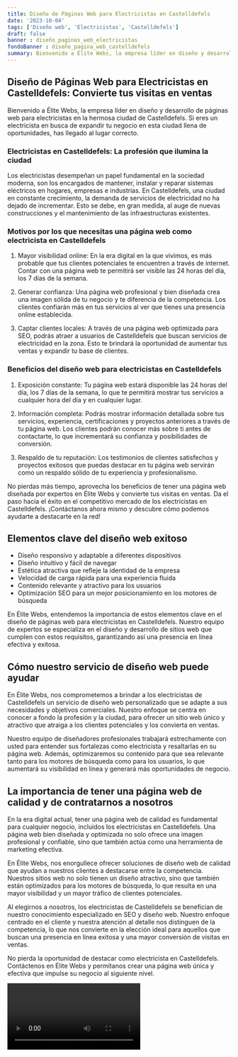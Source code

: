 ```yaml
---
title: Diseño de Páginas Web para Electricistas en Castelldefels
date: '2023-10-04'
tags: ['Diseño web', 'Electricistas', 'Castelldefels']
draft: false
banner : diseño_paginas_web_electricistas
fondoBanner : diseño_pagina_web_castelldefels
summary: Bienvenido a Élite Webs, la empresa líder en diseño y desarrollo de páginas web para electricistas en la hermosa ciudad de Castelldefels. Si eres un electricista en busca de expandir tu negocio en esta ciudad llena de oportunidades, has llegado al lugar correcto.
---
```


## Diseño de Páginas Web para Electricistas en Castelldefels: Convierte tus visitas en ventas

Bienvenido a Élite Webs, la empresa líder en diseño y desarrollo de páginas web para electricistas en la hermosa ciudad de Castelldefels. Si eres un electricista en busca de expandir tu negocio en esta ciudad llena de oportunidades, has llegado al lugar correcto.

### Electricistas en Castelldefels: La profesión que ilumina la ciudad

Los electricistas desempeñan un papel fundamental en la sociedad moderna, son los encargados de mantener, instalar y reparar sistemas eléctricos en hogares, empresas e industrias. En Castelldefels, una ciudad en constante crecimiento, la demanda de servicios de electricidad no ha dejado de incrementar. Esto se debe, en gran medida, al auge de nuevas construcciones y el mantenimiento de las infraestructuras existentes.

### Motivos por los que necesitas una página web como electricista en Castelldefels

1. Mayor visibilidad online: En la era digital en la que vivimos, es más probable que tus clientes potenciales te encuentren a través de internet. Contar con una página web te permitirá ser visible las 24 horas del día, los 7 días de la semana.

2. Generar confianza: Una página web profesional y bien diseñada crea una imagen sólida de tu negocio y te diferencia de la competencia. Los clientes confiarán más en tus servicios al ver que tienes una presencia online establecida.

3. Captar clientes locales: A través de una página web optimizada para SEO, podrás atraer a usuarios de Castelldefels que buscan servicios de electricidad en la zona. Esto te brindará la oportunidad de aumentar tus ventas y expandir tu base de clientes.

### Beneficios del diseño web para electricistas en Castelldefels

1. Exposición constante: Tu página web estará disponible las 24 horas del día, los 7 días de la semana, lo que te permitirá mostrar tus servicios a cualquier hora del día y en cualquier lugar.

2. Información completa: Podrás mostrar información detallada sobre tus servicios, experiencia, certificaciones y proyectos anteriores a través de tu página web. Los clientes podrán conocer más sobre ti antes de contactarte, lo que incrementará su confianza y posibilidades de conversión.

3. Respaldo de tu reputación: Los testimonios de clientes satisfechos y proyectos exitosos que puedas destacar en tu página web servirán como un respaldo sólido de tu experiencia y profesionalismo.

No pierdas más tiempo, aprovecha los beneficios de tener una página web diseñada por expertos en Élite Webs y convierte tus visitas en ventas. Da el paso hacia el éxito en el competitivo mercado de los electricistas en Castelldefels. ¡Contáctanos ahora mismo y descubre cómo podemos ayudarte a destacarte en la red!

<GifSeo />

<Cta />

## Elementos clave del diseño web exitoso

- Diseño responsivo y adaptable a diferentes dispositivos
- Diseño intuitivo y fácil de navegar
- Estética atractiva que refleje la identidad de la empresa
- Velocidad de carga rápida para una experiencia fluida
- Contenido relevante y atractivo para los usuarios
- Optimización SEO para un mejor posicionamiento en los motores de búsqueda

En Élite Webs, entendemos la importancia de estos elementos clave en el diseño de páginas web para electricistas en Castelldefels. Nuestro equipo de expertos se especializa en el diseño y desarrollo de sitios web que cumplen con estos requisitos, garantizando así una presencia en línea efectiva y exitosa.

## Cómo nuestro servicio de diseño web puede ayudar

En Élite Webs, nos comprometemos a brindar a los electricistas de Castelldefels un servicio de diseño web personalizado que se adapte a sus necesidades y objetivos comerciales. Nuestro enfoque se centra en conocer a fondo la profesión y la ciudad, para ofrecer un sitio web único y atractivo que atraiga a los clientes potenciales y los convierta en ventas.

Nuestro equipo de diseñadores profesionales trabajará estrechamente con usted para entender sus fortalezas como electricista y resaltarlas en su página web. Además, optimizaremos su contenido para que sea relevante tanto para los motores de búsqueda como para los usuarios, lo que aumentará su visibilidad en línea y generará más oportunidades de negocio.

## La importancia de tener una página web de calidad y de contratarnos a nosotros

En la era digital actual, tener una página web de calidad es fundamental para cualquier negocio, incluidos los electricistas en Castelldefels. Una página web bien diseñada y optimizada no solo ofrece una imagen profesional y confiable, sino que también actúa como una herramienta de marketing efectiva.

En Élite Webs, nos enorgullece ofrecer soluciones de diseño web de calidad que ayudan a nuestros clientes a destacarse entre la competencia. Nuestros sitios web no solo tienen un diseño atractivo, sino que también están optimizados para los motores de búsqueda, lo que resulta en una mayor visibilidad y un mayor tráfico de clientes potenciales.

Al elegirnos a nosotros, los electricistas de Castelldefels se benefician de nuestro conocimiento especializado en SEO y diseño web. Nuestro enfoque centrado en el cliente y nuestra atención al detalle nos distinguen de la competencia, lo que nos convierte en la elección ideal para aquellos que buscan una presencia en línea exitosa y una mayor conversión de visitas en ventas.

No pierda la oportunidad de destacar como electricista en Castelldefels. Contáctenos en Élite Webs y permítanos crear una página web única y efectiva que impulse su negocio al siguiente nivel.

<Video />

<CtaBot job='Electricistas' city='Castelldefels'/>

<Gmaps query='Castelldefels+españa+maps' />